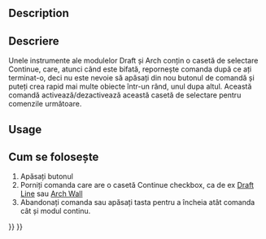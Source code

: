 <languages/>

{{Docnav
|
|
|[[Draft_Workbench|Draft]]
|IconL=
|IconR=
|IconC=Workbench_Draft.svg
}}

{{VeryImportantMessage|THIS COMMAND IS OBSOLETE<br>
It is not available in {{VersionPlus|0.22}}. Use the {{MenuCommand|Continue}} checkbox in the task panel of commands that support this mode instead.}}

<div class="mw-translate-fuzzy">
{{GuiCommand|Name=Draft ToggleContinueMode|Workbenches=[[Draft_Workbench|Draft]], [[Arch_Workbench|Arch]]|MenuLocation=Draft → Utilities → Toggle continue mode}}
</div>

==Description== 

<div class="mw-translate-fuzzy">
==Descriere==
Unele instrumente ale modulelor Draft și Arch conțin o casetă de selectare Continue, care, atunci când este bifată, repornește comanda după ce ați terminat-o, deci nu este nevoie să apăsați din nou butonul de comandă și puteți crea rapid mai multe obiecte într-un rând, unul dupa altul. Această comandă activează/dezactivează această casetă de selectare pentru comenzile următoare.
</div>

==Usage== 

<div class="mw-translate-fuzzy">
==Cum se folosește==
# Apăsați butonul {{KEY|[[Image:Draft ToggleContinueMode.png|16px]] [[Draft ToggleContinueMode|Toggle continue mode]]}} 
# Porniți comanda care are o casetă Continue checkbox, ca de ex [[Draft Line]] sau [[Arch Wall]]
# Abandonați comanda sau apăsați tasta {{KEY|ESC}} pentru a încheia atât comanda cât și modul continu.
</div>


{{Docnav
|
|
|[[Draft_Workbench|Draft]]
|IconL=
|IconR=
|IconC=Workbench_Draft.svg
}}

{{Draft Tools navi{{#translation:}}}}
{{Userdocnavi{{#translation:}}}}